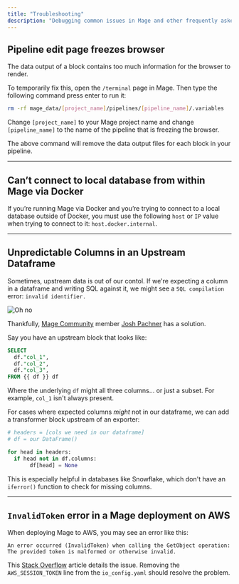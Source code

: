```yaml
---
title: "Troubleshooting"
description: "Debugging common issues in Mage and other frequently asked questions."
---
```


## Pipeline edit page freezes browser

The data output of a block contains too much information for the browser to render.

To temporarily fix this, open the `/terminal` page in Mage.
Then type the following command press enter to run it:

```bash
rm -rf mage_data/[project_name]/pipelines/[pipeline_name]/.variables
```

<Info>Change `[project_name]` to your Mage project name and change `[pipeline_name]` to the name of the pipeline that is freezing the browser.</Info>

The above command will remove the data output files for each block in your pipeline.

---

## Can’t connect to local database from within Mage via Docker

If you’re running Mage via Docker and you’re trying to connect to a local database outside of
Docker, you must use the following `host` or `IP` value when trying to connect to it:
`host.docker.internal`.

---

## Unpredictable Columns in an Upstream Dataframe

Sometimes, upstream data is out of our contol. If we're expecting a column in a dataframe and writing SQL against it, we might see a `SQL compilation` error: `invalid identifier.`

<Frame><img alt="Oh no" src="https://media0.giphy.com/media/t1RCtCTlFUhby/200w.gif" /></Frame>

Thankfully, [Mage Community](https://join.slack.com/t/mageai/shared_invite/zt-1adn34w4m-t~TcnPTlo3~5~d_0raOp6A) member [Josh Pachner](https://mageai.slack.com/team/U05B9DLK0N7) has a solution. 

Say you have an upstream block that looks like:

```SQL
SELECT 
  df."col_1",
  df."col_2",
  df."col_3",
FROM {{ df }} df
```

Where the underlying `df` might all three columns... or just a subset. For example, `col_1` isn't always present.

For cases where expected columns _might_ not in our dataframe, we can add a transformer block upstream of an exporter:

```python
# headers = [cols we need in our dataframe]
# df = our DataFrame()

for head in headers:
  if head not in df.columns:
       df[head] = None
```
This is especially helpful in databases like Snowflake, which don't have an `iferror()` function to check for missing columns.


---

## `InvalidToken` error in a Mage deployment on AWS

When deploying Mage to AWS, you may see an error like this:

```text
An error occurred (InvalidToken) when calling the GetObject operation: 
The provided token is malformed or otherwise invalid.
```

This [Stack Overflow](https://stackoverflow.com/questions/54837248/an-error-occurred-invalidtoken-when-calling-the-listbuckets-operation-the-pr) article details the issue. Removing the `AWS_SESSION_TOKEN` line from the `io_config.yaml` should resolve the problem.
